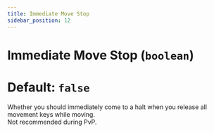 ```yaml
---
title: Immediate Move Stop
sidebar_position: 12
---
```

# Immediate Move Stop (`boolean`)
# Default: `false`
Whether you should immediately come to a halt when you release all movement keys while moving.  
Not recommended during PvP.
